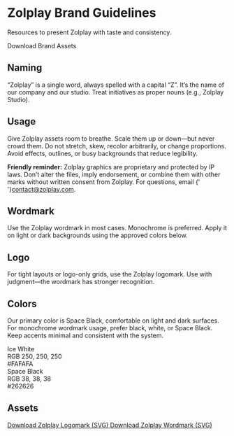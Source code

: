 
# Zolplay Brand Guidelines

Resources to present Zolplay with taste and consistency.

<div className='not-prose mt-6 mb-8'>
  <WithFrame className='inline-flex'>
    <ButtonLink href='#assets' size='lg'>Download Brand Assets</ButtonLink>
  </WithFrame>
</div>

## Naming

“Zolplay” is a single word, always spelled with a capital “Z”. It’s the name of our company and our studio. Treat initiatives as proper nouns (e.g., Zolplay Studio).

## Usage

Give Zolplay assets room to breathe. Scale them up or down—but never crowd them.
Do not stretch, skew, recolor arbitrarily, or change proportions. Avoid effects, outlines, or busy backgrounds that reduce legibility.

<aside className='not-prose mt-6 rounded-md border border-neutral-200 dark:border-neutral-800 bg-neutral-50 dark:bg-neutral-900/50 p-4 text-[13px] leading-6'>
  <b>Friendly reminder:</b> Zolplay graphics are proprietary and protected by IP laws. Don’t alter the files, imply endorsement, or combine them with other marks without written consent from Zolplay. For questions, email
  {' '}<a className='underline' href='mailto:contact@zolplay.com'>contact@zolplay.com</a>.
</aside>

## Wordmark

Use the Zolplay wordmark in most cases. Monochrome is preferred. Apply it on light or dark backgrounds using the approved colors below.

<Grid cols={1} md={2} gap={4} className='my-5'>
  <GridItem className='bg-neutral-50 text-neutral-900'>
    <LogoWordmark className='w-[82%]' />
  </GridItem>
  <GridItem className='bg-neutral-900 text-white'>
    <LogoWordmark className='w-[82%]' />
  </GridItem>
</Grid>

## Logo

For tight layouts or logo-only grids, use the Zolplay logomark. Use with judgment—the wordmark has stronger recognition.

<Grid cols={1} md={2} gap={4} className='my-5'>
  <GridItem className='bg-neutral-50'>
    <div className='w-20 h-20 text-black flex items-center justify-center'>
      <LogoHelmetFilled className='w-9 h-9' />
    </div>
  </GridItem>
  <GridItem className='bg-neutral-900'>
    <div className='w-20 h-20 text-white flex items-center justify-center'>
      <LogoHelmetFilled className='w-9 h-9' />
    </div>
  </GridItem>
</Grid>

## Colors

Our primary color is Space Black, comfortable on light and dark surfaces. For monochrome wordmark usage, prefer black, white, or Space Black. Keep accents minimal and consistent with the system.

<Grid cols={1} md={2} gap={4} className='my-6'>
  <GridItem className='overflow-hidden p-0 flex flex-col gap-4 w-full bg-[#FAFAFA]'>
    <div className='px-4 py-12 text-sm'>
      <span className='block text-neutral-800'>Ice White</span>
      <div className='text-neutral-500 mt-1'>RGB 250, 250, 250<br/>#FAFAFA</div>
    </div>
  </GridItem>
  <GridItem className='overflow-hidden p-0 flex flex-col gap-4 w-full bg-[#262626]'>
    <div className='px-4 py-12 text-sm'>
      <span className='block text-neutral-300'>Space Black</span>
      <div className='text-neutral-500 mt-1'>RGB 38, 38, 38<br/>#262626</div>
    </div>
  </GridItem>
</Grid>

## Assets

<div id='assets' className='not-prose mt-2 grid gap-2'>
  <a className='text-sm underline' href='/brand/logo.svg' download>
    Download Zolplay Logomark (SVG)
  </a>
  <a className='text-sm underline' href='/brand/wordmark.svg' download>
    Download Zolplay Wordmark (SVG)
  </a>
</div>
